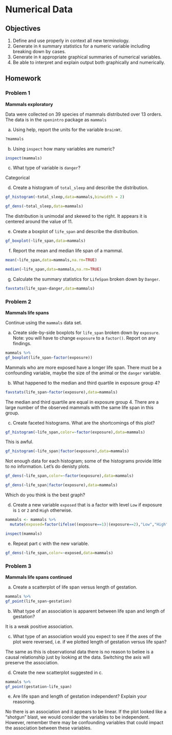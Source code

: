 # Numerical Data {#NUMDATA}


## Objectives

1) Define and use properly in context all new terminology.  
2) Generate in `R` summary statistics for a numeric variable including breaking down by cases.  
3) Generate in `R` appropriate graphical summaries of numerical variables.  
4) Be able to interpret and explain output both graphically and numerically.  



## Homework  

### Problem 1  

**Mammals exploratory**  

Data were collected on 39 species of mammals distributed over 13 orders.  The data is in the `openintro` package as `mammals`

a. Using help, report the units for the variable `BrainWt`.  
```{r eval=FALSE}
?mammals
```


b. Using `inspect` how many variables are numeric?  

```{r warning=FALSE}
inspect(mammals)
```

c. What type of variable is `danger`?

Categorical

d. Create a histogram of `total_sleep` and describe the distribution.  

```{r warning=FALSE}
gf_histogram(~total_sleep,data=mammals,binwidth = 2)
```

```{r warning=FALSE}
gf_dens(~total_sleep,data=mammals)
```

The distribution is unimodal and skewed to the right. It appears it is centered around the value of 11.

e. Create a boxplot of `life_span` and describe the distribution.  

```{r warning=FALSE}
gf_boxplot(~life_span,data=mammals)
```


f. Report the mean and median life span of a mammal.  

```{r}
mean(~life_span,data=mammals,na.rm=TRUE)
```

```{r}
median(~life_span,data=mammals,na.rm=TRUE)
```

g. Calculate the summary statistics for `LifeSpan` broken down by `Danger`.

```{r}
favstats(life_span~danger,data=mammals)
```

### Problem 2  

**Mammals life spans**  

Continue using the `mammals` data set.

a. Create side-by-side boxplots for `life_span` broken down by `exposure`. Note: you will have to change `exposure` to a `factor()`. Report on any findings.  

```{r warning=FALSE}
mammals %>%
gf_boxplot(life_span~factor(exposure))
```

Mammals who are more exposed have a longer life span. There must be a confounding variable, maybe the size of the animal or the `danger` variable.


b. What happened to the median and third quartile in exposure group 4?

```{r}
favstats(life_span~factor(exposure),data=mammals)
```

The median and third quartile are equal in exposure group 4. There are a large number of the observed mammals with the same life span in this group.

c. Create faceted histograms. What are the shortcomings of this plot?

```{r warning=FALSE}
gf_histogram(~life_span,color=~factor(exposure),data=mammals)
```

This is awful.

```{r warning=FALSE}
gf_histogram(~life_span|factor(exposure),data=mammals)
```

Not enough data for each histogram; some of the histograms provide little to no information. Let's do denisty plots.

```{r warning=FALSE}
gf_dens(~life_span,color=~factor(exposure),data=mammals)
```

```{r warning=FALSE}
gf_dens(~life_span|factor(exposure),data=mammals)
```

Which do you think is the best graph?

d. Create a new variable `exposed` that is a factor with level `Low` if exposure is `1` or `2` and `High` otherwise.

```{r}
mammals <- mammals %>%
  mutate(exposed=factor(ifelse((exposure==1)|(exposure==2),"Low","High")))
```


```{r warning=FALSE}
inspect(mammals)
```


e. Repeat part c with the new variable.

```{r warning=FALSE}
gf_dens(~life_span,color=~exposed,data=mammals)
```

### Problem 3  

**Mammals life spans continued**  

a. Create a scatterplot of life span versus length of gestation.  

```{r warning=FALSE}
mammals %>%
gf_point(life_span~gestation)
```


b. What type of an association is apparent between life span and length of gestation?   

It is a weak positive association.

c. What type of an association would you expect to see if the axes of the plot were reversed, i.e. if we plotted length of gestation versus life span?  

The same as this is observational data there is no reason to beliee is a causal relationship just by looking at the data. Switching the axis will preserve the association.

d. Create the new scatterplot suggested in c.  

```{r warning=FALSE}
mammals %>%
gf_point(gestation~life_span)
```

e. Are life span and length of gestation independent? Explain your reasoning. 

No there is an association and it appears to be linear. If the plot looked like a "shotgun" blast, we would consider the variables to be independent. However, remember there may be confounding variables that could impact the association between these variables.

